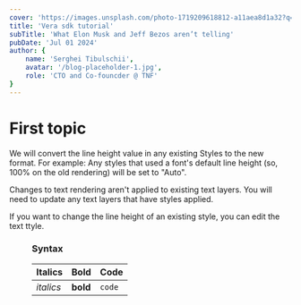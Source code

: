 ```yaml
---
cover: 'https://images.unsplash.com/photo-1719209618812-a11aea8d1a32?q=80&w=2908&auto=format&fit=crop&ixlib=rb-4.0.3&ixid=M3wxMjA3fDB8MHxwaG90by1wYWdlfHx8fGVufDB8fHx8fA%3D%3D'
title: 'Vera sdk tutorial'
subTitle: 'What Elon Musk and Jeff Bezos aren’t telling'
pubDate: 'Jul 01 2024'
author: {
    name: 'Serghei Tibulschii',
    avatar: '/blog-placeholder-1.jpg',
    role: 'CTO and Co-founcder @ TNF'
}
---
```


# First topic

We will convert the line height value in any existing Styles to the new format. For example: Any styles that used a font's default line height (so, 100% on the old rendering) will be set to "Auto".

Changes to text rendering aren't applied to existing text layers. You will need to update any text layers that have styles applied.

If you want to change the line height of an existing style, you can edit the text ttyle.

<Figure
    alt=''
    src='https://images.unsplash.com/photo-1719209618812-a11aea8d1a32?q=80&w=2908&auto=format&fit=crop&ixlib=rb-4.0.3&ixid=M3wxMjA3fDB8MHxwaG90by1wYWdlfHx8fGVufDB8fHx8fA%3D%3D'
    caption='Image 1. Man standing  in the white costume @Freepik' />

### Syntax

| Italics   | Bold     | Code   |
| --------- | -------- | ------ |
| _italics_ | **bold** | `code` |


